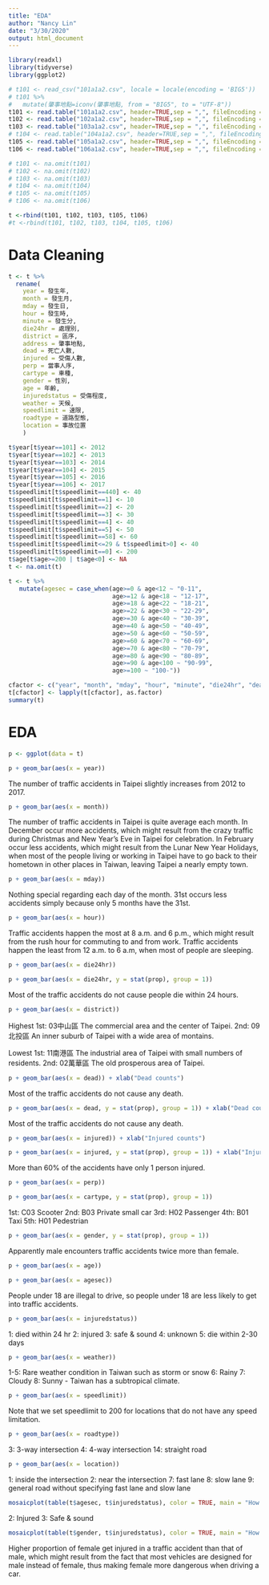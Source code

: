 ```yaml
---
title: "EDA"
author: "Nancy Lin"
date: "3/30/2020"
output: html_document
---
```


```r
library(readxl)
library(tidyverse)
library(ggplot2)
```

```r
# t101 <- read_csv("101a1a2.csv", locale = locale(encoding = 'BIG5'))
# t101 %>%
#   mutate(肇事地點=iconv(肇事地點, from = "BIG5", to = "UTF-8"))
t101 <- read.table("101a1a2.csv", header=TRUE,sep = ",", fileEncoding = "BIG5")
t102 <- read.table("102a1a2.csv", header=TRUE,sep = ",", fileEncoding = "BIG5")
t103 <- read.table("103a1a2.csv", header=TRUE,sep = ",", fileEncoding = "BIG5")
# t104 <- read.table("104a1a2.csv", header=TRUE,sep = ",", fileEncoding = "BIG5")
t105 <- read.table("105a1a2.csv", header=TRUE,sep = ",", fileEncoding = "BIG5")
t106 <- read.table("106a1a2.csv", header=TRUE,sep = ",", fileEncoding = "BIG5")

# t101 <- na.omit(t101)
# t102 <- na.omit(t102)
# t103 <- na.omit(t103)
# t104 <- na.omit(t104)
# t105 <- na.omit(t105)
# t106 <- na.omit(t106)

t <-rbind(t101, t102, t103, t105, t106)
#t <-rbind(t101, t102, t103, t104, t105, t106)
```

# Data Cleaning

```r
t <- t %>%
  rename(
    year = 發生年,
    month = 發生月,
    mday = 發生日,
    hour = 發生時,
    minute = 發生分,
    die24hr = 處理別,
    district = 區序,
    address = 肇事地點,
    dead = 死亡人數,
    injured = 受傷人數,
    perp = 當事人序,
    cartype = 車種,
    gender = 性別,
    age = 年齡,
    injuredstatus = 受傷程度,
    weather = 天候,
    speedlimit = 速限,
    roadtype = 道路型態,
    location = 事故位置
    )
```

```r
t$year[t$year==101] <- 2012
t$year[t$year==102] <- 2013
t$year[t$year==103] <- 2014
t$year[t$year==104] <- 2015
t$year[t$year==105] <- 2016
t$year[t$year==106] <- 2017
t$speedlimit[t$speedlimit==440] <- 40
t$speedlimit[t$speedlimit==1] <- 10
t$speedlimit[t$speedlimit==2] <- 20
t$speedlimit[t$speedlimit==3] <- 30
t$speedlimit[t$speedlimit==4] <- 40
t$speedlimit[t$speedlimit==5] <- 50
t$speedlimit[t$speedlimit==58] <- 60
t$speedlimit[t$speedlimit<=29 & t$speedlimit>0] <- 40
t$speedlimit[t$speedlimit==0] <- 200
t$age[t$age>=200 | t$age<0] <- NA
t <- na.omit(t)
```

```r
t <- t %>%
   mutate(agesec = case_when(age>=0 & age<12 ~ "0-11", 
                             age>=12 & age<18 ~ "12-17",
                             age>=18 & age<22 ~ "18-21",
                             age>=22 & age<30 ~ "22-29",
                             age>=30 & age<40 ~ "30-39",
                             age>=40 & age<50 ~ "40-49",
                             age>=50 & age<60 ~ "50-59",
                             age>=60 & age<70 ~ "60-69",
                             age>=70 & age<80 ~ "70-79",
                             age>=80 & age<90 ~ "80-89",
                             age>=90 & age<100 ~ "90-99",
                             age>=100 ~ "100-"))
```

```r
cfactor <- c("year", "month", "mday", "hour", "minute", "die24hr", "dead", "injured", "perp", "cartype", "gender", "injuredstatus", "weather", "speedlimit", "roadtype", "location", "agesec")
t[cfactor] <- lapply(t[cfactor], as.factor)
summary(t)
```

# EDA

```r
p <- ggplot(data = t)
```

```r
p + geom_bar(aes(x = year))
```
The number of traffic accidents in Taipei slightly increases from 2012 to 2017.
```r
p + geom_bar(aes(x = month))
```
The number of traffic accidents in Taipei is quite average each month. 
In December occur more accidents, which might result from the crazy traffic during Christmas and New Year's Eve in Taipei for celebration.
In February occur less accidents, which might result from the Lunar New Year Holidays, when most of the people living or working in Taipei have to go back to their hometown in other places in Taiwan, leaving Taipei a nearly empty town.
```r
p + geom_bar(aes(x = mday))
```
Nothing special regarding each day of the month. 31st occurs less accidents simply because only 5 months have the 31st.
```r
p + geom_bar(aes(x = hour))
```
Traffic accidents happen the most at 8 a.m. and 6 p.m., which might result from the rush hour for commuting to and from work.
Traffic accidents happen the least from 12 a.m. to 6 a.m, when most of people are sleeping.
```r
p + geom_bar(aes(x = die24hr))
```
```r
p + geom_bar(aes(x = die24hr, y = stat(prop), group = 1))
```
Most of the traffic accidents do not cause people die within 24 hours.
```r
p + geom_bar(aes(x = district))
```
Highest
1st: 03中山區 The commercial area and the center of Taipei.
2nd: 09北投區 An inner suburb of Taipei with a wide area of montains.

Lowest
1st: 11南港區 The industrial area of Taipei with small numbers of residents.
2nd: 02萬華區 The old prosperous area of Taipei.
```r
p + geom_bar(aes(x = dead)) + xlab("Dead counts")
```
Most of the traffic accidents do not cause any death.
```r
p + geom_bar(aes(x = dead, y = stat(prop), group = 1)) + xlab("Dead counts")
```
Most of the traffic accidents do not cause any death.
```r
p + geom_bar(aes(x = injured)) + xlab("Injured counts")
```
```r
p + geom_bar(aes(x = injured, y = stat(prop), group = 1)) + xlab("Injured counts")
```
More than 60% of the accidents have only 1 person injured.
```r
p + geom_bar(aes(x = perp))
```
```r
p + geom_bar(aes(x = cartype, y = stat(prop), group = 1))
```

1st: C03 Scooter
2nd: B03 Private small car
3rd: H02 Passenger
4th: B01 Taxi
5th: H01 Pedestrian

```r
p + geom_bar(aes(x = gender, y = stat(prop), group = 1))
```
Apparently male encounters traffic accidents twice more than female.
```r
p + geom_bar(aes(x = age))
```
```r
p + geom_bar(aes(x = agesec))
```
People under 18 are illegal to drive, so people under 18 are less likely to get into traffic accidents.
```r
p + geom_bar(aes(x = injuredstatus))
```
1: died within 24 hr
2: injured
3: safe & sound
4: unknown
5: die within 2-30 days
```r
p + geom_bar(aes(x = weather))
```
1-5: Rare weather condition in Taiwan such as storm or snow
6: Rainy
7: Cloudy
8: Sunny - Taiwan has a subtropical climate.
```r
p + geom_bar(aes(x = speedlimit))
```
Note that we set speedlimit to 200 for locations that do not have any speed limitation.
```r
p + geom_bar(aes(x = roadtype))
```
3: 3-way intersection
4: 4-way intersection
14: straight road
```r
p + geom_bar(aes(x = location))
```
1: inside the intersection
2: near the intersection
7: fast lane
8: slow lane
9: general road without specifying fast lane and slow lane
```r
mosaicplot(table(t$agesec, t$injuredstatus), color = TRUE, main = "How age affects the injured status", xlab = "Age Section", ylab = "Injured Status")
```
2: Injured
3: Safe & sound
```r
mosaicplot(table(t$gender, t$injuredstatus), color = TRUE, main = "How gender affects the injured status", xlab = "Gender", ylab = "Injured Status")
```
Higher proportion of female get injured in a traffic accident than that of male, which might result from the fact that most vehicles are designed for male instead of female, thus making female more dangerous when driving a car.

